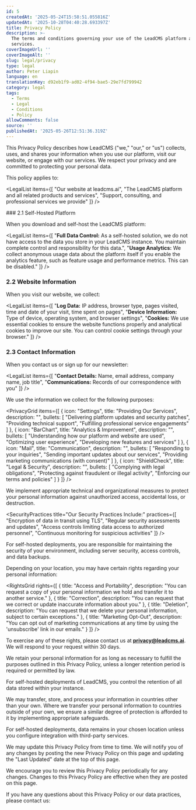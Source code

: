 ```yaml
---
id: 5
createdAt: '2025-05-24T15:58:51.055816Z'
updatedAt: '2025-10-28T04:40:28.693397Z'
title: Privacy Policy
description: >-
  The terms and conditions governing your use of the LeadCMS platform and
  services.
coverImageUrl: ''
coverImageAlt: ''
slug: legal/privacy
type: legal
author: Peter Liapin
language: en
translationKey: d92eb1f9-ad02-4f94-bae5-29e7fd799942
category: legal
tags:
  - Terms
  - Legal
  - Conditions
  - Policy
allowComments: false
source: ''
publishedAt: '2025-05-26T12:51:36.319Z'
---
```


<LegalSection title="1. Introduction">
  This Privacy Policy describes how LeadCMS ("we," "our," or "us") collects, uses, and shares your information when you use our platform, visit our website, or engage with our services. We respect your privacy and are committed to protecting your personal data.

  This policy applies to:

  <LegalList
    items={[
"Our website at leadcms.ai",
"The LeadCMS platform and all related products and services",
"Support, consulting, and professional services we provide"
]}
  />
</LegalSection>

<LegalSection title="2. Information We Collect">
  ### 2.1 Self-Hosted Platform

  When you download and self-host the LeadCMS platform:

  <LegalList
    items={[
"<strong>Full Data Control:</strong> As a self-hosted solution, we do not have access to the data you store in your LeadCMS instance. You maintain complete control and responsibility for this data.",
"<strong>Usage Analytics:</strong> We collect anonymous usage data about the platform itself if you enable the analytics feature, such as feature usage and performance metrics. This can be disabled."
]}
  />

  ### 2.2 Website Information

  When you visit our website, we collect:

  <LegalList
    items={[
"<strong>Log Data:</strong> IP address, browser type, pages visited, time and date of your visit, time spent on pages",
"<strong>Device Information:</strong> Type of device, operating system, and browser settings",
"<strong>Cookies:</strong> We use essential cookies to ensure the website functions properly and analytical cookies to improve our site. You can control cookie settings through your browser."
]}
  />

  ### 2.3 Contact Information

  When you contact us or sign up for our newsletter:

  <LegalList
    items={[
"<strong>Contact Details:</strong> Name, email address, company name, job title",
"<strong>Communications:</strong> Records of our correspondence with you"
]}
  />
</LegalSection>

<LegalSection title="3. How We Use Your Information">
  We use the information we collect for the following purposes:

  <PrivacyGrid
    items={[
{
icon: "Settings",
title: "Providing Our Services",
description: "",
bullets: [
"Delivering platform updates and security patches",
"Providing technical support",
"Fulfilling professional service engagements"
]
},
{
icon: "BarChart",
title: "Analytics & Improvement",
description: "",
bullets: [
"Understanding how our platform and website are used",
"Optimizing user experience",
"Developing new features and services"
]
},
{
icon: "Mail",
title: "Communication",
description: "",
bullets: [
"Responding to your inquiries",
"Sending important updates about our services",
"Providing marketing communications (with consent)"
]
},
{
icon: "ShieldCheck",
title: "Legal & Security",
description: "",
bullets: [
"Complying with legal obligations",
"Protecting against fraudulent or illegal activity",
"Enforcing our terms and policies"
]
}
]}
  />
</LegalSection>

<LegalSection title="4. Data Security">
  We implement appropriate technical and organizational measures to protect your personal information against unauthorized access, accidental loss, or destruction.

  <SecurityPractices
    title="Our Security Practices Include:"
    practices={[
"Encryption of data in transit using TLS",
"Regular security assessments and updates",
"Access controls limiting data access to authorized personnel",
"Continuous monitoring for suspicious activities"
]}
  />

  For self-hosted deployments, you are responsible for maintaining the security of your environment, including server security, access controls, and data backups.
</LegalSection>

<LegalSection title="5. Your Rights and Choices">
  Depending on your location, you may have certain rights regarding your personal information:

  <RightsGrid
    rights={[
{
title: "Access and Portability",
description: "You can request a copy of your personal information we hold and transfer it to another service."
},
{
title: "Correction",
description: "You can request that we correct or update inaccurate information about you."
},
{
title: "Deletion",
description: "You can request that we delete your personal information, subject to certain exceptions."
},
{
title: "Marketing Opt-Out",
description: "You can opt out of marketing communications at any time by using the 'unsubscribe' link in our emails."
}
]}
  />

  To exercise any of these rights, please contact us at **privacy@leadcms.ai**. We will respond to your request within 30 days.
</LegalSection>

<LegalSection title="6. Data Retention">
  We retain your personal information for as long as necessary to fulfill the purposes outlined in this Privacy Policy, unless a longer retention period is required or permitted by law.

  For self-hosted deployments of LeadCMS, you control the retention of all data stored within your instance.
</LegalSection>

<LegalSection title="7. International Data Transfers">
  We may transfer, store, and process your information in countries other than your own. Where we transfer your personal information to countries outside of your own, we ensure a similar degree of protection is afforded to it by implementing appropriate safeguards.

  For self-hosted deployments, data remains in your chosen location unless you configure integration with third-party services.
</LegalSection>

<LegalSection title="8. Changes to This Policy">
  We may update this Privacy Policy from time to time. We will notify you of any changes by posting the new Privacy Policy on this page and updating the "Last Updated" date at the top of this page.

  We encourage you to review this Privacy Policy periodically for any changes. Changes to this Privacy Policy are effective when they are posted on this page.
</LegalSection>

<LegalSection title="9. Contact Us">
  If you have any questions about this Privacy Policy or our data practices, please contact us:

  <ContactInfo type="email" value="privacy@leadcms.ai" label="Email" />
</LegalSection>
